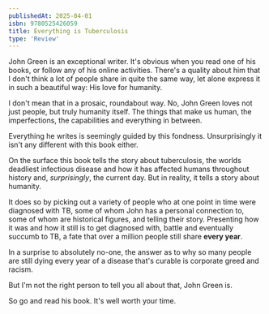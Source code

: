 ```yaml
---
publishedAt: 2025-04-01
isbn: 9780525426059
title: Everything is Tuberculosis
type: 'Review'
---
```


John Green is an exceptional writer. It's obvious when you read one of his books, or follow any of his online activities. There's a quality about him that I don't think a lot of people share in quite the same way, let alone express it in such a beautiful way: His love for humanity.

I don't mean that in a prosaic, roundabout way. No, John Green loves not just people, but truly humanity itself. The things that make us human, the imperfections, the capabilities and everything in between.

Everything he writes is seemingly guided by this fondness. Unsurprisingly it isn't any different with this book either.

On the surface this book tells the story about tuberculosis, the worlds deadliest infectious disease and how it has affected humans throughout history and, *surprisingly*, the current day. But in reality, it tells a story about humanity.

It does so by picking out a variety of people who at one point in time were diagnosed with TB, some of whom John has a personal connection to, some of whom are historical figures, and telling their story. Presenting how it was and how it still is to get diagnosed with, battle and eventually succumb to TB, a fate that over a million people still share **every year**.

In a surprise to absolutely no-one, the answer as to why so many people are still dying every year of a disease that's curable is corporate greed and racism. 

But I'm not the right person to tell you all about that, John Green is.

So go and read his book. It's well worth your time.
